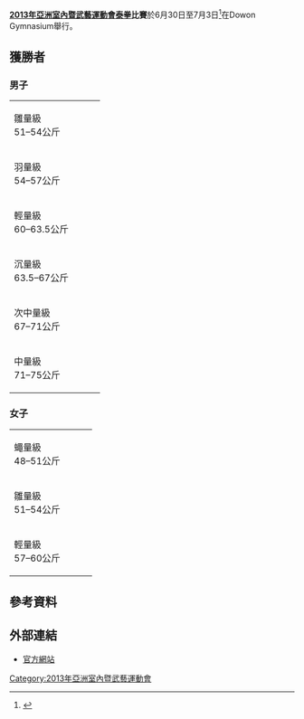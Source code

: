 '''[[2013年亞洲室內暨武藝運動會|2013年亞洲室內暨武藝運動會]][[泰拳|泰拳]]比賽'''於6月30日至7月3日<ref>{{cite web|url=http://www.aimag2013.org/en/schedule/bySport/?SportCode=MY|title=Muay Competition Schedule|publisher=AIMAG 2013 Official Website|accessdate=28 June 2013|deadurl=yes|archiveurl=https://web.archive.org/web/20130812004101/http://www.aimag2013.org/en/schedule/bySport/?SportCode=MY|archivedate=2013年8月12日}}</ref>在Dowon Gymnasium舉行。

==獲勝者==

===男子===
{| {{MedalistTable|type=項目}}
|-
|rowspan=2|雛量級<br />51–54公斤
|rowspan=2|{{flagIOC2medalist|[[Kim_Sang-Jae|Kim Sang-Jae]]|KOR|2013年亞洲室內暨武藝運動會}}
|rowspan=2|{{flagIOC2medalist|[[Baatarchuluuny_Gantogtokh|Baatarchuluuny Gantogtokh]]|MGL|2013年亞洲室內暨武藝運動會}}
|{{flagIOC2medalist|[[Li_Gang_(muay)|Li Gang]]|CHN|2013年亞洲室內暨武藝運動會}}
|-
|{{flagIOC2medalist|[[Bouaphan_Phonekeo|Bouaphan Phonekeo]]|LAO|2013年亞洲室內暨武藝運動會}}
|-
|rowspan=2|羽量級<br />54–57公斤
|rowspan=2|{{flagIOC2medalist|[[Nguyen_Tran_Duy_Nhat|Nguyen Tran Duy Nhat]]|VIE|2013年亞洲室內暨武藝運動會}}
|rowspan=2|{{flagIOC2medalist|[[Daniiar_Kashkaraev|Daniiar Kashkaraev]]|KGZ|2013年亞洲室內暨武藝運動會}}
|{{flagIOC2medalist|[[Naseer_Ahmad_Hazara|Naseer Ahmad Hazara]]|AFG|2013年亞洲室內暨武藝運動會}}
|-
|{{flagIOC2medalist|[[Mohd_Ali_Yaakub|Mohd Ali Yaakub]]|MAS|2013年亞洲室內暨武藝運動會}}
|-
|rowspan=2|輕量級<br />60–63.5公斤
|rowspan=2|{{flagIOC2medalist|[[Vahid_Shahbazi|Vahid Shahbazi]]|IRI|2013年亞洲室內暨武藝運動會}}
|rowspan=2|{{flagIOC2medalist|[[Latsasack_Souliyavong|Latsasack Souliyavong]]|LAO|2013年亞洲室內暨武藝運動會}}
|{{flagIOC2medalist|[[Chin_Ngai_Chung|Chin Ngai Chung]]|HKG|2013年亞洲室內暨武藝運動會}}
|-
|{{flagIOC2medalist|[[Ahmad_Ondash|Ahmad Ondash]]|LIB|2013年亞洲室內暨武藝運動會}}
|-
|rowspan=2|沉量級<br />63.5–67公斤
|rowspan=2|{{flagIOC2medalist|[[Supachai_Pansuwan|Supachai Pansuwan]]|THA|2013年亞洲室內暨武藝運動會}}
|rowspan=2|{{flagIOC2medalist|[[Masoud_Minaei|Masoud Minaei]]|IRI|2013年亞洲室內暨武藝運動會}}
|{{flagIOC2medalist|[[Mg_Too|Mg Too]]|MYA|2013年亞洲室內暨武藝運動會}}
|-
|{{flagIOC2medalist|[[Guo_Dongwang|Guo Dongwang]]|CHN|2013年亞洲室內暨武藝運動會}}
|-
|rowspan=2|次中量級<br />67–71公斤
|rowspan=2|{{flagIOC2medalist|[[Armin_Matli|Armin Matli]]|THA|2013年亞洲室內暨武藝運動會}}
|rowspan=2|{{flagIOC2medalist|[[Zhang_Jinglei|Zhang Jinglei]]|CHN|2013年亞洲室內暨武藝運動會}}
|{{flagIOC2medalist|[[Issa_Alamdar|Issa Alamdar]]|IRI|2013年亞洲室內暨武藝運動會}}
|-
|{{flagIOC2medalist|[[Tun_Tun_Min|Tun Tun Min]]|MYA|2013年亞洲室內暨武藝運動會}}
|-
|rowspan=2|中量級<br />71–75公斤
|rowspan=2|{{flagIOC2medalist|[[Emil_Umayev|Emil Umayev]]|KAZ|2013年亞洲室內暨武藝運動會}}
|rowspan=2|{{flagIOC2medalist|[[Piyapan_Chinanat|Piyapan Chinanat]]|THA|2013年亞洲室內暨武藝運動會}}
|{{flagIOC2medalist|[[Saidakhmad_Aripov|Saidakhmad Aripov]]|UZB|2013年亞洲室內暨武藝運動會}}
|-
|{{flagIOC2medalist|[[Truong_Quoc_Hung|Truong Quoc Hung]]|VIE|2013年亞洲室內暨武藝運動會}}
|}

===女子===
{| {{MedalistTable|type=項目}}
|-
|rowspan=2|蠅量級<br />48–51公斤
|rowspan=2|
|rowspan=2|
|{{flagIOC2medalist|[[Yuan_Xiaoyan|Yuan Xiaoyan]]|CHN|2013年亞洲室內暨武藝運動會}}
|-
|{{flagIOC2medalist|[[Lee_Sun|Lee Sun]]|KOR|2013年亞洲室內暨武藝運動會}}
|-
|rowspan=2|雛量級<br />51–54公斤
|rowspan=2|
|rowspan=2|
|{{flagIOC2medalist|[[Kim_Min-Ji_(muay)|Kim Min-Ji]]|KOR|2013年亞洲室內暨武藝運動會}}
|-
|{{flagIOC2medalist|[[Yang_Yang_(muay)|Yang Yang]]|CHN|2013年亞洲室內暨武藝運動會}}
|-
|rowspan=2|輕量級<br />57–60公斤
|rowspan=2|
|rowspan=2|
|{{flagIOC2medalist|[[Nargis_Akhlaqi|Nargis Akhlaqi]]|AFG|2013年亞洲室內暨武藝運動會}}
|-
|{{flagIOC2medalist|[[Rana_Mohammed|Rana Mohammed]]|IRQ|2013年亞洲室內暨武藝運動會}}
|}

==參考資料==
{{reflist}}

== 外部連結 ==
* [https://web.archive.org/web/20130427002516/http://www.aimag2013.org/en 官方網站]


{{2013年亞洲室內暨武藝運動會比賽項目}}

[[Category:2013年亞洲室內暨武藝運動會|Category:2013年亞洲室內暨武藝運動會]]